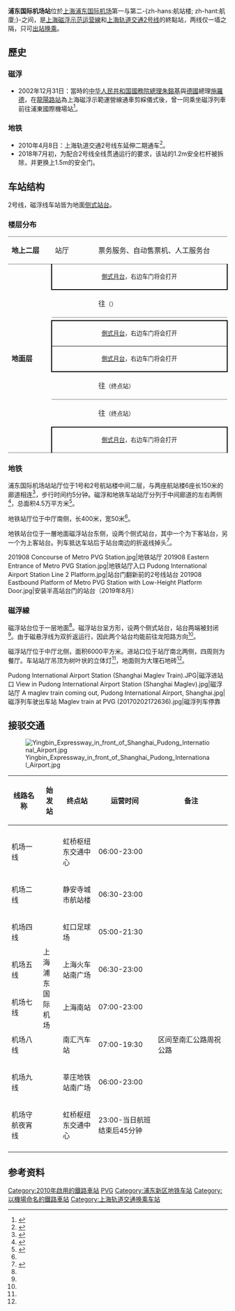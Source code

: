 {{NoteTA |G1=Railway |G2=Transport}}
{{Infobox station
|name = 浦东国际机场
|eng_name = Pudong International Airport
|symbol_right =
|linecolour = {{上海地铁颜色|2|yes}}
|image = 201908 Eastbound Platform of Metro PVG Station.jpg
|caption = 浦东国际机场站2号线站台
|other_name = 
|country = {{PRC}}
|borough = [[上海市|上海市]][[浦东新区|浦东新区]][[祝桥镇|祝桥镇]]
|address = [[浦东国际机场|浦东国际机场]]1、2号航站楼间
|coordinates = {{coord|31|9|14|N|121|48|3|E|type:railwaystation}}
|elevation = 
|owned = [[上海申通地铁集团|上海申通地铁集团]]
|operator = [[上海地铁|上海地铁]]
|lines = {{上海地铁线路名|2|SL}}
|distance = 
|platform = 2個[[侧式月台|侧式月台]]
|tracks = 2条
|bus_routes = 
|bus_stands = 
|connections = 
|structure = 地上车站
|hall = 地上站厅
|depth = 
|levels = 
|interchange = 
|exits = 2个
|architect = 
|architectural_style = 
|colour = 
|type = 
|status = 运营中
|code = 
|classification = 
|website = 
|built = 
|opened = {{Start date|2010|4|8|df=y}}<ref name="open">{{cite web |title=2号线今起通浦东机场 本网现场探营开通首日(组图) |url=http://news.163.com/10/0408/09/63O5KVSN000146BB.html |website=网易新闻 |accessdate=2021-04-05 |archiveurl=https://web.archive.org/web/20160814150529/http://news.163.com/10/0408/09/63O5KVSN000146BB.html |archivedate=2016-08-14 |dead-url=no }}</ref>
|closed = 
|former = 
|pass_year = 
|passengers = 
|pass_system = 
|pass_rank = 
|mpassengers = 
|trains = 
|station_hours = 
|hours = 
|first = 往{{上海地铁起讫站|2|L}}：6:00
|last = 往{{上海地铁起讫站|2|L}}：22:30
|adjacent = {{Adjacent stations|system=上海地铁|line=2|left=海天三路}}
|route_map = {{Routemap|inline=yes|map=
uENDEa\uENDEa
uSTR\uSTR
uABZg2\uABZg3
uABZg+1\uABZg+4
uSTR+BSr\uSTR+BSl
uSTR+BSr\uSTR+BSl
uSTRf\uSTRg~~ ~~{{rmr|Licon=D|{{站|海天三路}}}}
}}
}}
{{Infobox station
|name = 磁浮机场
|eng_name = Maglev Airport
|linecolour2 = {{上海地铁颜色|m|yes}}
|former = 
|image = Platform of Pudong International Airport Station (Shanghai Maglev).jpg
|caption = 磁浮浦东国际机场站站台
|code = 
|country = {{PRC}}
|borough = [[上海市|上海市]][[浦东新区|浦东新区]][[祝桥镇|祝桥镇]]
|address = [[浦东国际机场|浦东国际机场]]1、2号航站楼间
|coordinates = {{coord|31|9|14|N|121|48|3|E|display=inline}}
|connections = [[上海浦东国际机场|上海浦东国际机场]]
|structure = 地面车站
|interchange = 
|hall = 高架站厅
|operator = 上海磁浮交通发展有限公司
|colour = 
|line = {{上海地铁线路名|m|SL}}
|opened = 2002年12月31日
|platform = 2个[[侧式站台|侧式站台]]
|tracks = 2条
|exits = 
|first = 往{{站|龙阳路}}：7:02
|last = 往{{站|龙阳路}}：21:42
|adjacent = {{Adjacent stations|system=上海磁悬浮|line=m|left=龙阳路}}
|route_map = {{Routemap|inline=yes|map=
uENDEa\uENDEa
uSTR\uSTR
uABZg2\uABZg3
uABZg+1\uABZg+4
uSTR+BSr\uSTR+BSl
uSTR+BSr\uSTR+BSl
uSTRf\uSTRg~~ ~~{{rmr|Licon=D|{{站|龙阳路}}}}
}}
}}
'''浦东国际机场站'''位於[[上海浦东国际机场|上海浦东国际机场]]第一与第二-{zh-hans:航站楼; zh-hant:航廈;}-之间，是[[上海磁浮示范运营線|上海磁浮示范运营線]]和[[上海轨道交通2号线|上海轨道交通2号线]]的終點站，两线仅一墙之隔，只可[[轉乘站|出站换乘]]。

==歷史==
===磁浮===
*2002年12月31日：當時的[[中华人民共和国|中华人民共和国]][[國務院總理|國務院總理]][[朱鎔基|朱鎔基]]與[[德國|德國]]總理[[施羅德|施羅德]]，在[[龍陽路站|龍陽路站]]為上海磁浮示範運營線通車剪綵儀式後，曾一同乘坐磁浮列車前往浦東國際機場站<ref name="zhu">{{cite news|title=上海磁浮列车示范线今试运行 朱镕基施罗德同乘|url=http://www.chinanews.com/2002-12-31/26/259069.html|publisher=中国新闻网|date=2002-12-31|accessdate=2018-10-17|archive-date=2018-10-17|archive-url=https://web.archive.org/web/20181017163045/http://www.chinanews.com/2002-12-31/26/259069.html|dead-url=no}}</ref>。
===地铁===
*2010年4月8日：上海轨道交通2号线东延伸二期通车<ref>{{cite news|title=青年报：大浦东大虹桥一线牵 地铁加速改写城市未来|url=http://www.shmetro.com/node131/201005/con104083.htm|publisher=上海地铁|date=2010-05-20|accessdate=2018-10-17|archive-date=2018-10-17|archive-url=https://web.archive.org/web/20181017123837/http://www.shmetro.com/node131/201005/con104083.htm|dead-url=no}}</ref>。
*2018年7月初，为配合2号线全线贯通运行的要求，该站的1.2m安全栏杆被拆除，并更换上1.5m的安全门。

==车站结构==
2号线，磁浮线车站皆为地面[[侧式站台|侧式站台]]。

===楼层分布===
{|cellspacing=0 cellpadding=3
|style="border-top:solid 1px gray;border-bottom:solid 1px gray;" width=100|'''地上二层'''
|style="border-top:solid 1px gray;border-bottom:solid 1px gray;" width=100|站厅
|style="border-top:solid 1px gray;border-bottom:solid 1px gray;" width=350|票务服务、自动售票机、人工服务台
|-
|style="border-bottom:solid 1px gray;" rowspan=8|'''地面层'''
|style="border-right:solid 2px black;border-left:solid 2px black;border-bottom:solid 2px black;" colspan=2|<center><small>[[側式月台|側式月台]]，右边车门将会打开</small></center>
|-
|style="border-bottom:solid 1px gray;"|{{arrow|L}}
|style="border-bottom:solid 1px gray;"|{{上海地铁线路名|2}}往{{站|徐泾东}}<small>（{{站|海天三路}}）</small>
|-
|
|{{split text|{{上海地铁线路名|2}}落客站台|{{arrow|R}}}}
|-
|style="border-right:solid 2px black;border-left:solid 2px black;border-top:solid 2px black;border-bottom:solid 1px black;" colspan=2|<center><small>[[側式月台|側式月台]]，右边车门将会打开</small></center>
|-
|style="border-right:solid 2px black;border-left:solid 2px black;border-bottom:solid 2px black;" colspan=2|<center><small>[[側式月台|側式月台]]，右边车门将会打开</small></center>
|-
|style="border-bottom:solid 1px gray;"|{{arrow|L}}
|style="border-bottom:solid 1px gray;"|{{上海地铁线路名|m}}往{{站|龙阳路}}<small>（终点站）</small>
|-
|{{arrow|L}}
|{{上海地铁线路名|m}}往{{站|龙阳路}}<small>（终点站）</small>
|-
|style="border-right:solid 2px black;border-left:solid 2px black;border-top:solid 2px black;border-bottom:solid 1px gray;" colspan=2|<center><small>[[側式月台|側式月台]]，右边车门将会打开</small></center>
|}

===地铁===
浦东国际机场站站厅位于1号和2号航站楼中间二层，与两座航站楼6座长150米的廊道相连<ref name="maglev">{{cite news|title=上海磁浮列车像在飞 零换乘8分钟到机场|url=http://news.sina.com.cn/c/2002-12-31/1425858580.shtml|publisher=新浪网|date=2002-12-31|accessdate=2018-10-17|archive-date=2018-10-17|archive-url=https://web.archive.org/web/20181017123854/http://news.sina.com.cn/c/2002-12-31/1425858580.shtml|dead-url=no}}</ref>，步行时间约5分钟。磁浮和地铁车站站厅分列于中间廊道的左右两侧<ref>{{cite news|title=虹桥到浦东 机场一线比地铁2号线快39分钟|url=http://sh.sina.com.cn/news/s/2010-04-09/0822139673.html|publisher=新浪网|date=2010-04-09|accessdate=2018-10-17|archive-date=2018-10-17|archive-url=https://web.archive.org/web/20181017130846/http://sh.sina.com.cn/news/s/2010-04-09/0822139673.html|dead-url=no}}</ref>，总面积4.5万平方米<ref name="maglevplat">{{cite news|title=上海浦东机场磁浮车站 展“翅”欲飞|url=http://news.sina.com.cn/s/2002-09-03/0736703373.html|publisher=新浪网|date=2002-09-03|accessdate=2018-10-17|archive-date=2018-10-17|archive-url=https://web.archive.org/web/20181017163050/http://news.sina.com.cn/s/2002-09-03/0736703373.html|dead-url=no}}</ref>。

地铁站厅位于中厅南侧，长400米，宽50米<ref name="maglev"/>。

地铁站台位于一層地面磁浮站台东侧，设两个侧式站台，其中一个为下客站台，另一个为上客站台。列车抵达车站后于站台南边的折返线掉头<ref>{{cite news|title=救猫头鹰:上海地铁2号线列车刹停|url=http://www.shnet.net/news/2011726/132106-1.html|publisher=上观新闻|date=2011-07-26|access-date=2018-10-17|archive-url=https://web.archive.org/web/20181017123710/http://www.shnet.net/news/2011726/132106-1.html|archive-date=2018-10-17|dead-url=yes}}</ref>。
{{multiple image|align=center|width=700|direction=vertical
|image1=201908 Concourse Panorama of Metro PVG Station.jpg|caption1=地铁站厅全景
|image2=201908 Platform Panorama of Metro PVG Station.jpg|caption2=2号线站台全景
}}
<gallery>
201908 Concourse of Metro PVG Station.jpg|地铁站厅
201908 Eastern Entrance of Metro PVG Station.jpg|地铁站厅入口
Pudong International Airport Station Line 2 Platform.jpg|站台门翻新前的2号线站台
201908 Eastbound Platform of Metro PVG Station with Low-Height Platform Door.jpg|安装半高站台门的站台（2019年8月）
</gallery>

=== 磁浮線 ===
磁浮站台位于一层地面<ref name="maglev"/>。磁浮站台呈方形，设两个侧式站台，站台两端被封闭<ref name="maglevplat"/>。由于磁悬浮线为双折返运行，因此两个站台均能前往龙阳路方向<ref name="zhu"/>。

磁浮站厅位于中厅北侧，面积6000平方米。进站口位于站厅南北两侧，四周则为餐厅。车站站厅吊顶为树叶状的立体灯<ref name="maglev"/>，地面则为大理石地砖<ref name="maglevplat"/>。
<gallery>
Pudong International Airport Station (Shanghai Maglev Train).JPG|磁浮进站口
View in Pudong International Airport Station (Shanghai Maglev).jpg|磁浮站厅
A maglev train coming out, Pudong International Airport, Shanghai.jpg|磁浮列车驶出车站
Maglev train at PVG (20170202172636).jpg|磁浮列车停靠
</gallery>

==接驳交通==
[[File:Yingbin_Expressway_in_front_of_Shanghai_Pudong_International_Airport.jpg|thumb]]
{| class="wikitable sortable" style="font-size: 90%"
|- 
!style="width:10em;"|线路名称
!style="width:4em;"|始发站
!style="width:12em;"|终点站
!style="width:18em;"|运营时间
!style="width:500px"|备注
|-
|-
|机场一线
| rowspan=8| 上海浦东国际机场
|虹桥枢纽东交通中心
| 06:00-23:00
| 
|-
|机场二线
|静安寺城市航站楼
| 06:30-23:00
| 
|-
|机场四线
|虹口足球场
| 05:00-21:30
| 
|-
|机场五线
|上海火车站南广场
| 06:30-23:00
| 
|-
|机场七线
|上海南站
| 07:00-23:00
| 
|-
|机场八线
|南汇汽车站
| 07:00-19:30
| 区间至南汇公路周祝公路
|-
|机场九线
|莘庄地铁站南广场
| 06:00-23:00
| 
|-
|机场守航夜宵线
|虹桥枢纽东交通中心
|23:00-当日航班结束后45分钟
| 
|-
|}

==参考资料==
{{Commonscat|Pudong International Airport Station (Shanghai Metro)}}
{{Commonscat|Pudong International Airport Station (Shanghai Maglev Train)}}
{{reflist}}

{{上海轨道交通2号线}}
{{上海軌道交通磁浮線}}
{{中国大陆空铁联运车站}}
[[Category:2010年啟用的鐵路車站|Category:2010年啟用的鐵路車站]]
[[Category:聯絡機場的中國大陸鐵路車站|PVG]]
[[Category:浦东新区地铁车站|Category:浦东新区地铁车站]]
[[Category:以機場命名的鐵路車站|Category:以機場命名的鐵路車站]]
[[Category:上海轨道交通换乘车站|Category:上海轨道交通换乘车站]]